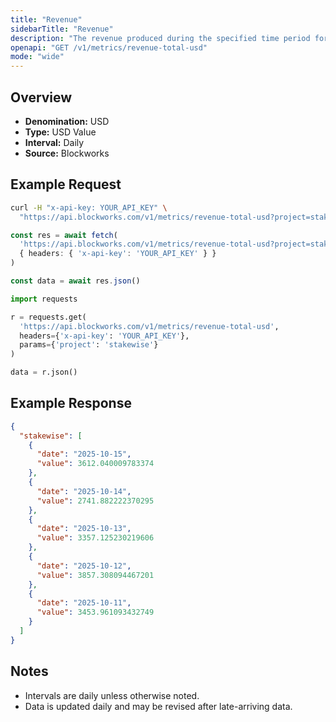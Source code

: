 ```yaml
---
title: "Revenue"
sidebarTitle: "Revenue"
description: "The revenue produced during the specified time period for given project."
openapi: "GET /v1/metrics/revenue-total-usd"
mode: "wide"
---
```


## Overview

- **Denomination:** USD
- **Type:** USD Value
- **Interval:** Daily
- **Source:** Blockworks

## Example Request

<CodeGroup>

```bash cURL
curl -H "x-api-key: YOUR_API_KEY" \
  "https://api.blockworks.com/v1/metrics/revenue-total-usd?project=stakewise"
```

```typescript TypeScript
const res = await fetch(
  'https://api.blockworks.com/v1/metrics/revenue-total-usd?project=stakewise',
  { headers: { 'x-api-key': 'YOUR_API_KEY' } }
)

const data = await res.json()
```

```python Python
import requests

r = requests.get(
  'https://api.blockworks.com/v1/metrics/revenue-total-usd',
  headers={'x-api-key': 'YOUR_API_KEY'},
  params={'project': 'stakewise'}
)

data = r.json()
```

</CodeGroup>

## Example Response

```json
{
  "stakewise": [
    {
      "date": "2025-10-15",
      "value": 3612.040009783374
    },
    {
      "date": "2025-10-14",
      "value": 2741.882222370295
    },
    {
      "date": "2025-10-13",
      "value": 3357.125230219606
    },
    {
      "date": "2025-10-12",
      "value": 3857.308094467201
    },
    {
      "date": "2025-10-11",
      "value": 3453.961093432749
    }
  ]
}
```

## Notes
- Intervals are daily unless otherwise noted.
- Data is updated daily and may be revised after late-arriving data.
